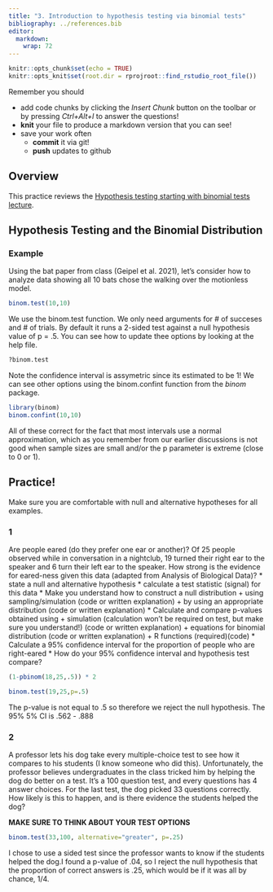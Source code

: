```yaml
---
title: "3. Introduction to hypothesis testing via binomial tests"
bibliography: ../references.bib
editor: 
  markdown: 
    wrap: 72
---
```


<!-- COMMENT NOT SHOW IN ANY OUTPUT: Code chunk below sets overall defaults for .qmd file; these inlcude showing output by default and looking for files relative to .Rpoj file, not .qmd file, which makes putting filesin different folders easier  -->

```r
knitr::opts_chunk$set(echo = TRUE)
knitr::opts_knit$set(root.dir = rprojroot::find_rstudio_root_file())
```

Remember you should

-   add code chunks by clicking the *Insert Chunk* button on the toolbar
    or by pressing *Ctrl+Alt+I* to answer the questions!
-   **knit** your file to produce a markdown version that you can see!
-   save your work often
    -   **commit** it via git!
    -   **push** updates to github

## Overview

This practice reviews the [Hypothesis testing starting with binomial
tests lecture](../chapters/Binomial.qmd).

## Hypothesis Testing and the Binomial Distribution

### Example

Using the bat paper from class (Geipel et al. 2021), let's consider how
to analyze data showing all 10 bats chose the walking over the
motionless model.

```r
binom.test(10,10)
```

We use the binom.test function. We only need arguments for \# of
succeses and \# of trials. By default it runs a 2-sided test against a
null hypothesis value of p = .5. You can see how to update thee options
by looking at the help file.

```r
?binom.test
```

Note the confidence interval is assymetric since its estimated to be 1!
We can see other options using the binom.confint function from the
*binom* package.

```r
library(binom)
binom.confint(10,10)
```

All of these correct for the fact that most intervals use a normal
approximation, which as you remember from our earlier discussions is not
good when sample sizes are small and/or the p parameter is extreme
(close to 0 or 1).

## Practice!

Make sure you are comfortable with null and alternative hypotheses for
all examples.

### 1

Are people eared (do they prefer one ear or another)? Of 25 people
observed while in conversation in a nightclub, 19 turned their right ear
to the speaker and 6 turn their left ear to the speaker. How strong is
the evidence for eared-ness given this data (adapted from Analysis of
Biological Data)? \* state a null and alternative hypothesis \*
calculate a test statistic (signal) for this data \* Make you understand
how to construct a null distribution + using sampling/simulation (code
or written explanation) + by using an appropriate distribution (code or
written explanation) \* Calculate and compare p-values obtained using +
simulation (calculation won’t be required on test, but make sure you
understand!) (code or written explanation) + equations for binomial
distribution (code or written explanation) + R functions
(required)(code) \* Calculate a 95% confidence interval for the
proportion of people who are right-eared \* How do your 95% confidence
interval and hypothesis test compare?

```r
(1-pbinom(18,25,.5)) * 2
```

```r
binom.test(19,25,p=.5)
```

The p-value is not equal to .5 so therefore we reject the null
hypothesis. The 95% 5% CI is .562 - .888

### 2

A professor lets his dog take every multiple-choice test to see how it
compares to his students (I know someone who did this). Unfortunately,
the professor believes undergraduates in the class tricked him by
helping the dog do better on a test. It’s a 100 question test, and every
questions has 4 answer choices. For the last test, the dog picked 33
questions correctly. How likely is this to happen, and is there evidence
the students helped the dog?

**MAKE SURE TO THINK ABOUT YOUR TEST OPTIONS**

```r
binom.test(33,100, alternative="greater", p=.25)
```

I chose to use a sided test since the professor wants to know if the
students helped the dog.I found a p-value of .04, so I reject the null
hypothesis that the proportion of correct answers is .25, which would be
if it was all by chance, 1/4.

